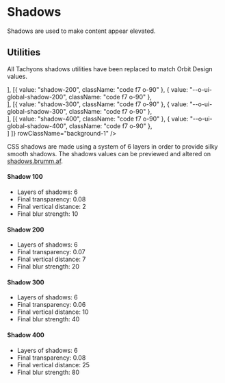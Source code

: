 
<Meta
    title="Materials/Shadows"
    id="shadows"
/>

# Shadows

<Tagline>Shadows are used to make content appear elevated.</Tagline>

## Utilities

All Tachyons shadows utilities have been replaced to match Orbit Design values.

<Table
    columns={[
        { title: "Class", headerStyle: { width: "200px" } },
        { title: "Variable", headerStyle: { width: "300px" } },
        { title: "Sample", headerStyle: { width: "350px" } } ]}
    rows={[
        [{ value: "shadow-100", className: "code f7 o-90" }, { value: "--o-ui-global-shadow-100", className: "code f7 o-90" }, <div className="shadow-100 br2 bg-white h9 ma3"></div>],
        [{ value: "shadow-200", className: "code f7 o-90" }, { value: "--o-ui-global-shadow-200", className: "code f7 o-90" }, <div className="shadow-200 br2 bg-white h9 ma3"></div>],
        [{ value: "shadow-300", className: "code f7 o-90" }, { value: "--o-ui-global-shadow-300", className: "code f7 o-90" }, <div className="shadow-300 br2 bg-white h9 ma3"></div>],
        [{ value: "shadow-400", className: "code f7 o-90" }, { value: "--o-ui-global-shadow-400", className: "code f7 o-90" }, <div className="shadow-400 br2 bg-white h9 ma3"></div>]
    ]}
    rowClassName="background-1"
/>

CSS shadows are made using a system of 6 layers in order to provide silky smooth shadows. The shadows values can be previewed and altered on [shadows.brumm.af](https://shadows.brumm.af/).

#### Shadow 100
- Layers of shadows: 6
- Final transparency: 0.08
- Final vertical distance: 2
- Final blur strength: 10

#### Shadow 200
- Layers of shadows: 6
- Final transparency: 0.07
- Final vertical distance: 7
- Final blur strength: 20

#### Shadow 300
- Layers of shadows: 6
- Final transparency: 0.06
- Final vertical distance: 10
- Final blur strength: 40

#### Shadow 400
- Layers of shadows: 6
- Final transparency: 0.08
- Final vertical distance: 25
- Final blur strength: 80
